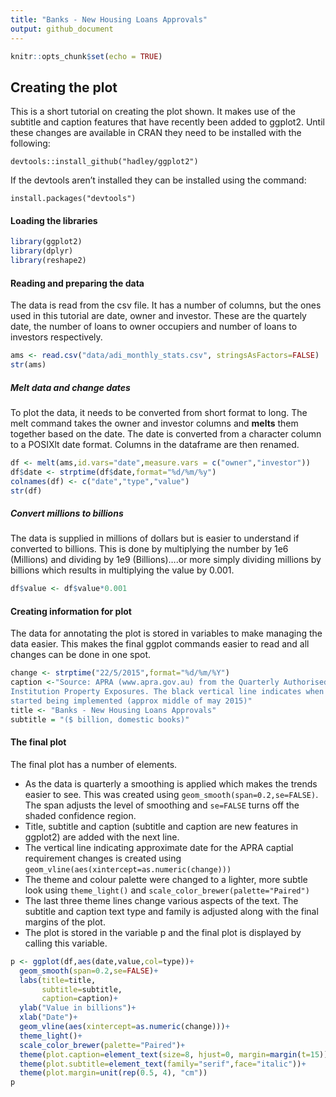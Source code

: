```yaml
---
title: "Banks - New Housing Loans Approvals"
output: github_document
---
```


```r
knitr::opts_chunk$set(echo = TRUE)
```

## Creating the plot

This is a short tutorial on creating the plot shown. It makes use of the subtitle and caption features that have recently been added to ggplot2. Until these changes are available in CRAN they need to be installed with the following:  

```devtools::install_github("hadley/ggplot2")```

If the devtools aren't installed they can be installed using the command:

```install.packages("devtools")```

#### Loading the libraries
```r
library(ggplot2)
library(dplyr)
library(reshape2)
```
#### Reading and preparing the data
The data is read from the csv file. It has a number of columns, but the ones used in this tutorial are date, owner and investor. These are the quartely date, the number of loans to owner occupiers and number of loans to investors respectively. 
```r
ams <- read.csv("data/adi_monthly_stats.csv", stringsAsFactors=FALSE)
str(ams)
```
##### Melt data and change dates
To plot the data, it needs to be converted from short format to long. The melt command takes the owner and investor columns and **melts** them together based on the date. The date is converted from a character column to a POSIXlt date format. Columns in the dataframe are then renamed. 
```r
df <- melt(ams,id.vars="date",measure.vars = c("owner","investor"))
df$date <- strptime(df$date,format="%d/%m/%y")
colnames(df) <- c("date","type","value")
str(df)
```
##### Convert millions to billions
The data is supplied in millions of dollars but is easier to understand if converted to billions. This is done by multiplying the number by 1e6 (Millions) and dividing by 1e9 (Billions)....or more simply dividing millions by billions which results in multiplying the value by 0.001. 
```r
df$value <- df$value*0.001
```
#### Creating information for plot
The data for annotating the plot is stored in variables to make managing the data easier. This makes the final ggplot commands easier to read and all changes can be done in one spot. 
```r
change <- strptime("22/5/2015",format="%d/%m/%Y")
caption <-"Source: APRA (www.apra.gov.au) from the Quarterly Authorised Deposit-taking 
Institution Property Exposures. The black vertical line indicates when changes to curb investor loans 
started being implemented (approx middle of may 2015)"
title <- "Banks - New Housing Loans Approvals"
subtitle = "($ billion, domestic books)"
```
#### The final plot
The final plot has a number of elements.


* As the data is quarterly a smoothing is applied which makes the trends easier to see. This was created using ```geom_smooth(span=0.2,se=FALSE)```. The span adjusts the level of smoothing and ```se=FALSE``` turns off the shaded confidence region.
* Title, subtitle and caption (subtitle and caption are new features in ggplot2) are added with the next line. 
* The vertical line indicating approximate date for the APRA captial requirement changes is created using ```geom_vline(aes(xintercept=as.numeric(change)))```
* The theme and colour palette were changed to a lighter, more subtle look using ```theme_light()``` and ```scale_color_brewer(palette="Paired")```
* The last three theme lines change various aspects of the text. The subtitle and caption text type and family is adjusted along with the final margins of the plot.
* The plot is stored in the variable p and the final plot is displayed by calling this variable.
```r
p <- ggplot(df,aes(date,value,col=type))+
  geom_smooth(span=0.2,se=FALSE)+
  labs(title=title,
       subtitle=subtitle,
       caption=caption)+
  ylab("Value in billions")+
  xlab("Date")+
  geom_vline(aes(xintercept=as.numeric(change)))+
  theme_light()+
  scale_color_brewer(palette="Paired")+
  theme(plot.caption=element_text(size=8, hjust=0, margin=margin(t=15)))+
  theme(plot.subtitle=element_text(family="serif",face="italic"))+
  theme(plot.margin=unit(rep(0.5, 4), "cm"))
p
```


